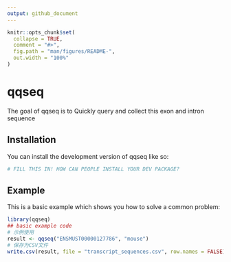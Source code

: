 ---
output: github_document
---

<!-- README.md is generated from README.Rmd. Please edit that file -->

```{r, include = FALSE}
knitr::opts_chunk$set(
  collapse = TRUE,
  comment = "#>",
  fig.path = "man/figures/README-",
  out.width = "100%"
)
```

# qqseq

<!-- badges: start -->
<!-- badges: end -->

The goal of qqseq is to Quickly query and collect this exon and intron sequence

## Installation

You can install the development version of qqseq like so:

``` r
# FILL THIS IN! HOW CAN PEOPLE INSTALL YOUR DEV PACKAGE?
```

## Example

This is a basic example which shows you how to solve a common problem:

```{r example}
library(qqseq)
## basic example code
# 示例使用
result <- qqseq("ENSMUST00000127786", "mouse")
# 保存为CSV文件
write.csv(result, file = "transcript_sequences.csv", row.names = FALSE)
```
